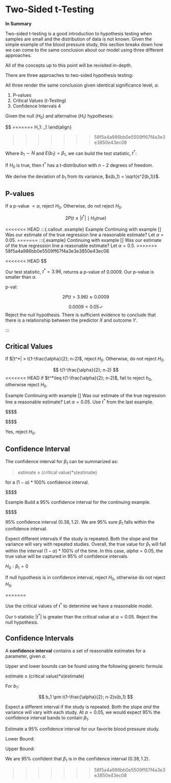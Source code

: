 # Two-Sided t-Testing

:::: {.recap}
::: {.center}

**In Summary**
:::

Two-sided t-testing is a good introduction to hypothesis testing when samples are small and the distribution of data is not known. Given the simple example of the blood pressure study, this section breaks down how we can come to the same conclusion about our model using three different approaches.  

All of the concepts up to this point will be revisited in-depth. 

::::

There are three approaches to two-sided hypothesis testing:

All three render the same conclusion given identical significance level, $\alpha$.

1. P-values
2. Critical Values (t-Testing)
3. Confidence Intervals
4

Given the null ($H_0$) and alternative ($H_1$) hypotheses: 

\begin{align}
H_0: \beta_1 = 0\\
<<<<<<< HEAD
H_1: \beta_1 \neq 0 
\end{align}$$
=======
H_1: \beta_1 \neq 0
\end{align}



>>>>>>> 58f5a4a986bb0e5509ff67f4a3e3e3850e43ec08

Where $b_1\sim N$ and $E(b_1) = \beta_1$, we can build the test statistic, $t^*$: 

:::{.definition .defn name="t-statistic"} 
\begin{equation}
\begin{split}
t^* &= \frac{b_1}{s(b_1)}\\
&= \sqrt{\frac{MSE}{\sum(x_1-\bar{x})^2}}
\end{split}
\end{equation}

If $H_0$ is true, then $t^*$ has a t-distribution with $n-2$ degrees of freedom. 

:::

We derive the deviation of $b_1$ from its variance, $s(b_1) = \sqrt{s^2(b_1)}$.



## P-values

If a p-value $\lt\alpha$, reject $H_0$. Otherwise, do not reject $H_0$. 

$$ 2P(t \leq |t^*|\mid H_0 true)$$

<<<<<<< HEAD
:::{.callout .example}
[Example]{class="badge badge-warning"} Continuing with example [] Was our estimate of the true regression line a reasonable estimate? Let $\alpha = 0.05$. 
=======
:::{.example}
Continuing with example [] Was our estimate of the true regression line a reasonable estimate? Let $\alpha = 0.5$. 
>>>>>>> 58f5a4a986bb0e5509ff67f4a3e3e3850e43ec08

\begin{align}
H_0: \beta_1 = 0\\
H_1: \beta_1 \neq 0
\end{align}

<<<<<<< HEAD
$$\begin{align}
t^* = \frac{b_1}{s(b_1)}\\
t^* = \frac{0.8}{0.202} \\
\approx 3.96
=======
\begin{align}
t^* = \frac{b_1}{s(b_1)}\\
t^* = \frac{0.8}{0.202} \approx 3.96
>>>>>>> 58f5a4a986bb0e5509ff67f4a3e3e3850e43ec08

\end{align}

Our test statistic, $t^* = 3.96$, returns a p-value of $0.0009$. Our p-value is smaller than $\alpha$. 

p-val: 

$$2P(t > 3.96) \approx 0.0009$$

$$0.0009 < 0.05 \checkmark$$
Reject the null hypothesis. There is sufficient evidence to conclude that there is a relationship between the predictor $X$ and outcome $Y$.

:::


## Critical Values

If $|t^*| > t(1-\frac{\alpha}{2}; n-2)$, reject $H_0$. Otherwise, do not reject $H_0$. 


$$
t(1-\frac{\alpha}{2}; n-2)
$$
<<<<<<< HEAD
if $t^*\leq t(1-\frac{\alpha}{2}; n-2)$, fail to reject $h_0$, otherwise reject $H_0$.


:::{.callout .example}
[Example]{class="badge badge-warning"} Continuing with example [] Was our estimate of the true regression line a reasonable estimate? Let $\alpha = 0.05$. Use $t^*$ from the last example.  



$$\begin{align}
t(1-\frac{0.05}{2}; 20-2)\\
t(0.975;18)\\
\approx 2.101

\end{align}$$

$$\begin{align}
|t^*| >^? t(0.975;18)\\
3.96 >^? 2.101

\end{align}$$

Yes, reject $H_0$. 
:::

 
## Confidence Interval

The confidence interval for $\beta_1$ can be summarized as:
 
 > estimate $\pm$ (critical value)*s(estimate)
 
for a $(1-\alpha)*100$% confidence interval. 

$$\begin{equation}
b_1 \pm t(1-\frac{\alpha}{2}; n-2)s(b_1)


\end{equation}$$

:::{.callout .example}
[Example]{class="badge badge-warning"} Build a 95% confidence interval for the continuing example.   



$$\begin{align}

b_1 \pm t(1-\frac{\alpha}{2}; n-2)*s(b_1)\\
0.8 \pm 2.101*0.202
\end{align}$$

95% confidence interval $(0.38,1.2)$. We are 95% sure $\beta_1$ falls within the confidence interval. 
:::

Expect different intervals if the study is repeated. Both the slope and the variance will vary with repeated studies. Overall, the true value for $\beta_1$ will fall within the interval $(1-\alpha)*100$% of the time. In this case, $alpha = 0.05$, the true value will be captured in 95% of confidence intervals.


$H_0:\beta_1 = 0$

If null hypothesis is in confidence interval, reject $H_0$, otherwise do not reject $H_0$. 












=======


:::{.example} 
Use the critical values of $t^*$ to determine we have a reasonable model. 

\begin{equation}
\begin{split}
|t^*| &\stackrel{?}{>} t(1-\frac{0.05}{2}; 20-2)\\
|t^*| &\stackrel{?}{>}t(0.975; 18)\approx2.101\\
3.96 &\stackrel{?}{>} 2.101

\end{split}
\end{equation}

Our t-statistic $|t^*|$ is greater than the critical value at $\alpha =0.05$.  Reject the null hypothesis. 

:::

## Confidence Intervals 

A **confidence interval** contains a set of reasonable estimates for a parameter, given $\alpha$. 

:::{.definition .defn name="Confidence Interval"}

Upper and lower bounds can be found using the following generic formula: 

:::{.center}
estimate $\pm$ (critical value)*$s$(estimate)
:::

For $b_1$:

$$
b_1 \pm t(1-\frac{\alpha}{2}; n-2)s(b_1) 
$$

:::

Expect a different interval if the study is repeated. Both the slope *and* the variance will vary with each study. At $\alpha = 0.05$, we would expect $95\%$ the confidence interval bands to contain $\beta_1$. 

:::{.example}
Estimate a 95% confidence interval for our favorite blood pressure study. 

Lower Bound:  
\begin{equation}
\begin{split}
 L &= b_1 - t(0.975; 18)s(b_1) \\
   &= 0.8 - 2.101(0.202) \approx 0.38 
\end{split}
\end{equation}

Upper Bound:  
\begin{equation}
\begin{split}
 U &= b_1 + t(0.975; 18)s(b_1) \\
   &= 0.8 + 2.101(0.202) \approx 1.2 
\end{split}
\end{equation}

We are 95% confident that $\beta_1$ is in the confidence interval $(0.38,1.2)$.

:::
>>>>>>> 58f5a4a986bb0e5509ff67f4a3e3e3850e43ec08

